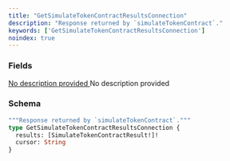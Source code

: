 ```yaml
---
title: "GetSimulateTokenContractResultsConnection"
description: "Response returned by `simulateTokenContract`."
keywords: ['GetSimulateTokenContractResultsConnection']
noindex: true
---
```


### Fields

<a href="/api-reference/types/simulatetokencontractresult">
  <ResponseField name="results" type="[SimulateTokenContractResult!]!" required>
    No description provided
  </ResponseField>
</a>

<ResponseField name="cursor" type="String">
  No description provided
</ResponseField>

### Schema


```graphql 
"""Response returned by `simulateTokenContract`."""
type GetSimulateTokenContractResultsConnection {
  results: [SimulateTokenContractResult!]!
  cursor: String
}
```
